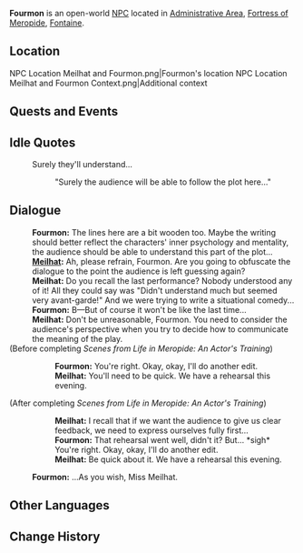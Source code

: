 {{Meta
<!-- Remove this template after adding the missing info -->
|missing_NPC_profile  = yes
}}
{{Character Infobox
|type             = Open-World NPC
|image            = NPC Fourmon.png
|realname         = <!-- Optional, if different from in-game name -->
|deceased         = <!-- Past (for deceased prior to events of the game) or free response -->
|region           = Fontaine
|location         = Fontaine
|affiliation      = 
|title            = 

|ancestry         = <!-- Clan/family -->
|father           = 
|mother           = 
|spouse           = 
|sibling          = 
|child            = 
|relative         = 

|voiceEN          = 
|voiceCN          = 
|voiceJP          = 
|voiceKR          = 
|dialoguereward   = 
}}
'''Fourmon''' is an open-world [[NPC]] located in [[Administrative Area]], [[Fortress of Meropide]], [[Fontaine]].

==Location==
<gallery>
NPC Location Meilhat and Fourmon.png|Fourmon's location
NPC Location Meilhat and Fourmon Context.png|Additional context
</gallery>
<!--
==Profile==
''(To be added.)''

===Personality===
''(To be added.)''

===Appearance===
''(To be added.)''
-->
==Quests and Events==
{{Quests and Events}}

==Idle Quotes==
{{Dialogue Start}}
: {{DIcon|Idle}} Surely they'll understand...
:: {{A|VO Fourmon 01.ogg}} "Surely the audience will be able to follow the plot here..."
{{Dialogue End}}

==Dialogue==
{{Dialogue Start}}
:'''Fourmon:''' The lines here are a bit wooden too. Maybe the writing should better reflect the characters' inner psychology and mentality, the audience should be able to understand this part of the plot...
:'''[[Meilhat]]:''' Ah, please refrain, Fourmon. Are you going to obfuscate the dialogue to the point the audience is left guessing again?
:'''Meilhat:''' Do you recall the last performance? Nobody understood any of it! All they could say was "Didn't understand much but seemed very avant-garde!" And we were trying to write a situational comedy...
:'''Fourmon:''' B&mdash;But of course it won't be like the last time...
:'''Meilhat:''' Don't be unreasonable, Fourmon. You need to consider the audience's perspective when you try to decide how to communicate the meaning of the play.
;(Before completing ''Scenes from Life in Meropide: An Actor's Training'')
::'''Fourmon:''' You're right. Okay, okay, I'll do another edit.
::'''Meilhat:''' You'll need to be quick. We have a rehearsal this evening.
;(After completing ''Scenes from Life in Meropide: An Actor's Training'')
::'''Meilhat:''' I recall {{sic|{{Traveler}} advice}} that if we want the audience to give us clear feedback, we need to express ourselves fully first...
::'''Fourmon:''' That rehearsal went well, didn't it? But... *sigh* You're right. Okay, okay, I'll do another edit.
::'''Meilhat:''' Be quick about it. We have a rehearsal this evening.
:'''Fourmon:''' ...As you wish, Miss Meilhat.
{{Dialogue End}}
<!--
==Event Dialogue==
===Event Name===
{{Dialogue Start}}
:'''{{subst:PAGENAME}}:'''
{{Dialogue End}}
-->

==Other Languages==
{{Other Languages|default_hidden=1
|en      = Fourmon
|zhs     = 富尔蒙
|zhs_rm  = Fù'ěrméng
|zht     = 富爾蒙
|zht_rm  = Fù'ěrméng
|ja      = フォルモン
|ja_rm   = Forumon
|ko      = 포몽
|es      = Fourmon
|fr      = Fourmon
|ru      = Фурмон
|th      = Fourmon
|vi      = Fourmon
|de      = Fourmon
|id      = Fourmon
|pt      = Fourmon
|tr      = Fourmon
|it      = Fourmon
}}

==Change History==
{{Change History|4.1}}
<!--
==References==
{{Reflist}}-->